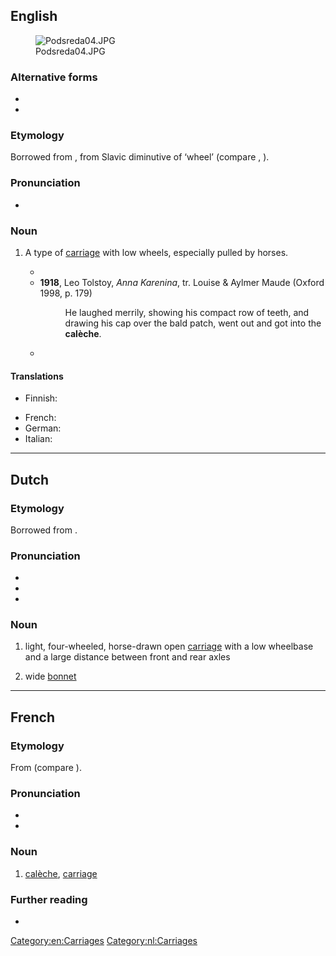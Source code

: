 {{also|caleche}}
==English==
[[File:Podsreda04.JPG|thumb]]

===Alternative forms===
* {{alter|en|calash}}
* {{alter|en|caleche}}

===Etymology===
Borrowed from {{bor|en|fr|calèche}}, from Slavic diminutive of ‘wheel’ (compare {{cog|ru|коляска}}, {{cog|pl|kołasa}}).

===Pronunciation===
* {{IPA|en|/kəˈlɛʃ/}}

===Noun===
{{en-noun}}

# A type of [[carriage]] with low wheels, especially pulled by horses.
#: {{cot|en|berlin|landau}}
#* {{RQ:Landon Francesca Carrara|page=251|volume=I|text=Francesca promised, and the Queen advancing towards the '''calèche''', hastily followed her. The carriage drove off; though not till Anne had given Voiture a most gracious smile, and bid him remember the verses.}}
#* '''1918''', Leo Tolstoy, ''Anna Karenina'', tr. Louise & Aylmer Maude (Oxford 1998, p. 179)
#*: He laughed merrily, showing his compact row of teeth, and drawing his cap over the bald patch, went out and got into the '''calèche'''.
#* {{quote-book
|en
|year=1927
|author=Emma Orczy
|authorlink=Emma Orczy
|title=Sir Percy Hits Back
|url=http://www.gutenberg.net.au/ebooks06/0602731h.html
|passage=All that she knew--and this was comforting--was that soon they would all be starting for home: not in a crowded, jostling old coche, but in a '''calèche'''. What a wonderful man Bibi was: so grand and powerful and rich, that he had a '''calèche''' of his own and could come and go as he pleased.}}

====Translations====
{{trans-top|type of carriage}}
* Finnish: {{t+|fi|kiesit|p}}
{{trans-mid}}
* French: {{t+|fr|calèche|f}}
* German: {{t+|de|Kalesche|f}}
* Italian: {{t+|it|calesse|f}}
{{trans-bottom}}

[[Category:en:Carriages]]

----

==Dutch==

===Etymology===
Borrowed from {{bor|nl|fr|calèche}}.

===Pronunciation===
* {{IPA|nl|/kaːˈlɛʃ/}}
* {{audio|nl|Nl-calèche.ogg|Audio}}
* {{hyphenation|nl|ca|lè|che}}

===Noun===
{{nl-noun|f|-s|-}}

# light, four-wheeled, horse-drawn open [[carriage]] with a low wheelbase and a large distance between front and rear axles
# {{lb|nl|historical}} wide [[bonnet]]

[[Category:nl:Carriages]]

----

==French==

===Etymology===
From {{der|fr|sla}} (compare {{cog|ru|коляска}}).

===Pronunciation===
* {{fr-IPA}}
* {{audio|fr|Fr-calèche.ogg|audio}}

===Noun===
{{fr-noun|f}}

# [[#English|calèche]], [[carriage]]

===Further reading===
* {{R:TLFi}}

{{C|fr|Carriages}}
